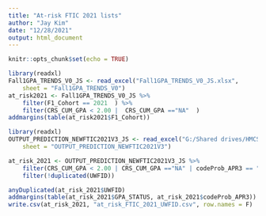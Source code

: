 ---
title: "At-risk FTIC 2021 lists"
author: "Jay Kim"
date: "12/28/2021"
output: html_document
---

```{r setup, include=FALSE}
knitr::opts_chunk$set(echo = TRUE)
```

```{r}
library(readxl)
Fall1GPA_TRENDS_V0_JS <- read_excel("Fall1GPA_TRENDS_V0_JS.xlsx", 
    sheet = "Fall1GPA_TRENDS_V0")
at_risk2021 <- Fall1GPA_TRENDS_V0_JS %>% 
    filter(F1_Cohort == 2021  ) %>% 
    filter(CRS_CUM_GPA < 2.00 |  CRS_CUM_GPA =="NA"  )
addmargins(table(at_risk2021$F1_Cohort))

library(readxl)
OUTPUT_PREDICTION_NEWFTIC2021V3_JS <- read_excel("G:/Shared drives/HMCSE-PAM Lab/Jay's Space/_HIGH_PRIORITY_PROJECTS/APR/APR FTIC2021/OUTPUT_PREDICTION_NEWFTIC2021V3_JS.xlsx", 
    sheet = "OUTPUT_PREDICTION_NEWFTIC2021V3") 

at_risk_2021 <- OUTPUT_PREDICTION_NEWFTIC2021V3_JS %>% 
    filter(CRS_CUM_GPA < 2.00 | CRS_CUM_GPA =="NA" | codeProb_APR3 == "high-risk") %>% 
    filter(!duplicated(UWFID))

anyDuplicated(at_risk_2021$UWFID) 
addmargins(table(at_risk_2021$GPA_STATUS, at_risk_2021$codeProb_APR3))
write.csv(at_risk_2021, "at_risk_FTIC_2021_UWFID.csv", row.names = F)
```


